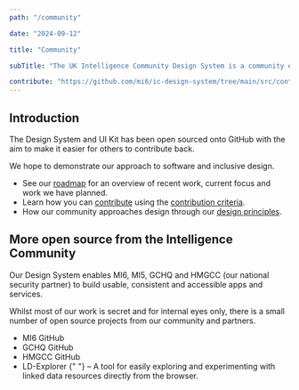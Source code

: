 ```yaml
---
path: "/community"

date: "2024-09-12"

title: "Community"

subTitle: "The UK Intelligence Community Design System is a community effort endorsed across the UK Intelligence Community."

contribute: "https://github.com/mi6/ic-design-system/tree/main/src/content/structured/community/index.mdx"
---
```


## Introduction

The Design System and UI Kit has been <ic-link target="_blank" href="https://github.com/orgs/mi6/projects/2/views/1" rel="noreferrer noopener nofollow">open sourced onto GitHub</ic-link> with the aim to make it easier for others to contribute back.

We hope to demonstrate our approach to software and inclusive design.

- See our [roadmap](/community/roadmap) for an overview of recent work, current focus and work we have planned.
- Learn how you can [contribute](/community/contribute) using the [contribution criteria](/community/contribute-criteria).
- How our community approaches design through our [design principles](/get-started/design-principles).

## More open source from the Intelligence Community

Our Design System enables MI6, MI5, GCHQ and HMGCC (our national security partner) to build usable, consistent and accessible apps and services.

Whilst most of our work is secret and for internal eyes only, there is a small number of open source projects from our community and partners.

<ul>
  <li>
    <ic-link
      target="_blank"
      href="https://github.com//mi6"
      rel="noreferrer noopener nofollow"
    >
      MI6 GitHub
    </ic-link>
  </li>
  <li>
    <ic-link
      target="_blank"
      href="https://github.com/gchq"
      rel="noreferrer noopener nofollow"
    >
      GCHQ GitHub
    </ic-link>
  </li>
  <li>
    <ic-link
      target="_blank"
      href="https://github.com/hmgcc"
      rel="noreferrer noopener nofollow"
    >
      HMGCC GitHub
    </ic-link>
  </li>
  <li>
    <ic-link
      target="_blank"
      href="https://gchq.github.io/LD-Explorer/"
      rel="noreferrer noopener nofollow"
    >
      LD-Explorer
    </ic-link>{" "}
    &ndash; A tool for easily exploring and experimenting with linked data
    resources directly from the browser.
  </li>
</ul>
